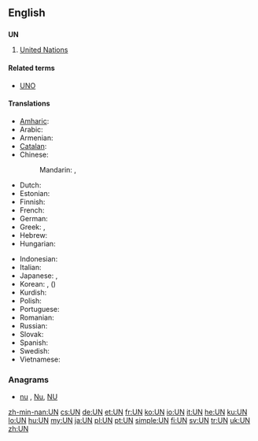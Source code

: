 {{also|Appendix:Variations of "un"}}
==English==
{{wikipedia | un (disambiguation)}}

==={{initialism}}===
'''UN'''

# [[United Nations]]

====Related terms====
* [[UNO]]

====Translations====
{{trans-top|United Nations}}
* [[Amharic]]: {{t-|am|ተመድ|sc=Ethi}}
* Arabic: {{t-|ar|الأمم المتحدة|f|p|tr=al-ʾumam al-muttaḥida}}
* Armenian: {{t+|hy|ՄԱԿ|tr=MAK}}
* [[Catalan]]: {{t+|ca|ONU}}
* Chinese:
*: Mandarin: {{t+|cmn|聯合國|sc=Hani}},  {{t+|cmn|联合国|tr=Liánhéguó|sc=Hani}}
* Dutch: {{t+|nl|VN}}
* Estonian: {{t-|et|ÜRO}}
* Finnish: {{t+|fi|YK}}
* French: {{t+|fr|ONU}}
* German: {{t+|de|VN}}
* Greek: {{t+|el|ΟΗΕ}}, {{t-|el|ΗE}}
* Hebrew: {{t-|he|או״ם|tr=U.M.}}
* Hungarian: {{t+|hu|ENSZ}}
{{trans-mid}}
* Indonesian: {{t-|id|PBB}}
* Italian: {{t+|it|ONU}}
* Japanese: {{t-|ja|ＵＮ}}, {{t+|ja|国連|tr=こくれん, Kokuren}}
* Korean: {{t-|ko|유엔|tr=yuen|sc=Kore}}, {{t-|ko|국련|tr=gungnyeon|sc=Kore}} ({{t-|ko|國聯|sc=Kore}})
* Kurdish: {{t+|ku|NY|tr=Neteweyên Yekbûyî|sc=ku-Arab}}
* Polish: {{t+|pl|ONZ}}
* Portuguese: {{t+|pt|ONU}}
* Romanian: {{t-|ro|ONU}}
* Russian: {{t+|ru|ООН|f|tr=o-ón}}
* Slovak: {{t-|sk|OSN}}
* Spanish: {{t+|es|ONU}}
* Swedish: {{t+|sv|FN}}
* Vietnamese: {{t+|vi|LHQ}}
{{trans-bottom}}

===Anagrams===
* [[nu#English|nu]] , [[Nu#English|Nu]], [[NU#English|NU]]

[[zh-min-nan:UN]]
[[cs:UN]]
[[de:UN]]
[[et:UN]]
[[fr:UN]]
[[ko:UN]]
[[io:UN]]
[[it:UN]]
[[he:UN]]
[[ku:UN]]
[[lo:UN]]
[[hu:UN]]
[[my:UN]]
[[ja:UN]]
[[pl:UN]]
[[pt:UN]]
[[simple:UN]]
[[fi:UN]]
[[sv:UN]]
[[tr:UN]]
[[uk:UN]]
[[zh:UN]]